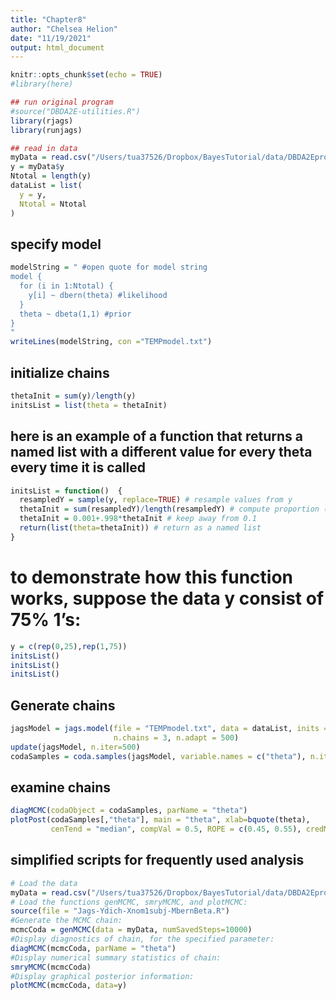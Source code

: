 ```yaml
---
title: "Chapter8"
author: "Chelsea Helion"
date: "11/19/2021"
output: html_document
---
```


```r
knitr::opts_chunk$set(echo = TRUE)
#library(here)
```

```r
## run original program
#source("DBDA2E-utilities.R")
library(rjags)
library(runjags)

```

```r
## read in data
myData = read.csv("/Users/tua37526/Dropbox/BayesTutorial/data/DBDA2Eprograms/z15N50.csv")
y = myData$y
Ntotal = length(y)
dataList = list(
  y = y, 
  Ntotal = Ntotal
)
```
## specify model
```r
modelString = " #open quote for model string
model {
  for (i in 1:Ntotal) {
    y[i] ~ dbern(theta) #likelihood
  }
  theta ~ dbeta(1,1) #prior
}
"
writeLines(modelString, con ="TEMPmodel.txt")
```
## initialize chains
```r
thetaInit = sum(y)/length(y)
initsList = list(theta = thetaInit)
```
## here is an example  of a function that returns a named list with a different value for every theta every time it is called
```r
initsList = function()  {
  resampledY = sample(y, replace=TRUE) # resample values from y
  thetaInit = sum(resampledY)/length(resampledY) # compute proportion (MLE)
  thetaInit = 0.001+.998*thetaInit # keep away from 0.1
  return(list(theta=thetaInit)) # return as a named list
}
```
# to demonstrate how this function works, suppose the data y consist of 75% 1's:
```r
y = c(rep(0,25),rep(1,75))
initsList()
initsList()
initsList()
```
## Generate chains
```r
jagsModel = jags.model(file = "TEMPmodel.txt", data = dataList, inits = initsList,
                       n.chains = 3, n.adapt = 500)
update(jagsModel, n.iter=500)
codaSamples = coda.samples(jagsModel, variable.names = c("theta"), n.iter = 3334)
```
## examine chains
```r
diagMCMC(codaObject = codaSamples, parName = "theta")
plotPost(codaSamples[,"theta"], main = "theta", xlab=bquote(theta),
         cenTend = "median", compVal = 0.5, ROPE = c(0.45, 0.55), credMass = 0.90, showCurve = T)
```
## simplified scripts for frequently used analysis
```r
# Load the data
myData = read.csv("/Users/tua37526/Dropbox/BayesTutorial/data/DBDA2Eprograms/z15N50.csv")
# Load the functions genMCMC, smryMCMC, and plotMCMC:
source(file = "Jags-Ydich-Xnom1subj-MbernBeta.R")
#Generate the MCMC chain:
mcmcCoda = genMCMC(data = myData, numSavedSteps=10000)
#Display diagnostics of chain, for the specified parameter:
diagMCMC(mcmcCoda, parName = "theta")
#Display numerical summary statistics of chain:
smryMCMC(mcmcCoda)
#Display graphical posterior information:
plotMCMC(mcmcCoda, data=y)
```

